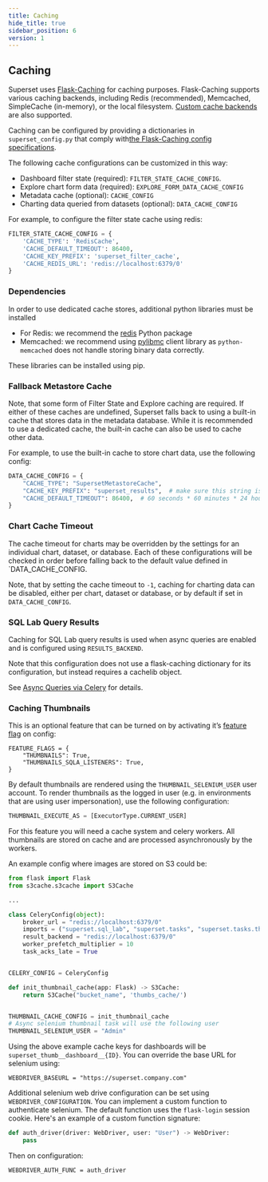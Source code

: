 ```yaml
---
title: Caching
hide_title: true
sidebar_position: 6
version: 1
---
```


## Caching

Superset uses [Flask-Caching](https://flask-caching.readthedocs.io/) for caching purposes.
Flask-Caching supports various caching backends, including Redis (recommended), Memcached,
SimpleCache (in-memory), or the local filesystem.
[Custom cache backends](https://flask-caching.readthedocs.io/en/latest/#custom-cache-backends)
are also supported.

Caching can be configured by providing a dictionaries in
`superset_config.py` that comply with[the Flask-Caching config specifications](https://flask-caching.readthedocs.io/en/latest/#configuring-flask-caching).

The following cache configurations can be customized in this way:
- Dashboard filter state (required): `FILTER_STATE_CACHE_CONFIG`.
- Explore chart form data (required): `EXPLORE_FORM_DATA_CACHE_CONFIG`
- Metadata cache (optional): `CACHE_CONFIG`
- Charting data queried from datasets (optional): `DATA_CACHE_CONFIG`

For example, to configure the filter state cache using redis:

```python
FILTER_STATE_CACHE_CONFIG = {
    'CACHE_TYPE': 'RedisCache',
    'CACHE_DEFAULT_TIMEOUT': 86400,
    'CACHE_KEY_PREFIX': 'superset_filter_cache',
    'CACHE_REDIS_URL': 'redis://localhost:6379/0'
}
```

### Dependencies

In order to use dedicated cache stores, additional python libraries must be installed

- For Redis: we recommend the [redis](https://pypi.python.org/pypi/redis) Python package
- Memcached: we recommend using [pylibmc](https://pypi.org/project/pylibmc/) client library as
  `python-memcached` does not handle storing binary data correctly.

These libraries can be installed using pip.

### Fallback Metastore Cache

Note, that some form of Filter State and Explore caching are required. If either of these caches
are undefined, Superset falls back to using a built-in cache that stores data in the metadata
database. While it is recommended to use a dedicated cache, the built-in cache can also be used
to cache other data.

For example, to use the built-in cache to store chart data, use the following config:

```python
DATA_CACHE_CONFIG = {
    "CACHE_TYPE": "SupersetMetastoreCache",
    "CACHE_KEY_PREFIX": "superset_results",  # make sure this string is unique to avoid collisions
    "CACHE_DEFAULT_TIMEOUT": 86400,  # 60 seconds * 60 minutes * 24 hours
}
```

### Chart Cache Timeout

The cache timeout for charts may be overridden by the settings for an individual chart, dataset, or
database. Each of these configurations will be checked in order before falling back to the default
value defined in `DATA_CACHE_CONFIG.

Note, that by setting the cache timeout to `-1`, caching for charting data can be disabled, either
per chart, dataset or database, or by default if set in `DATA_CACHE_CONFIG`.

### SQL Lab Query Results

Caching for SQL Lab query results is used when async queries are enabled and is configured using
`RESULTS_BACKEND`.

Note that this configuration does not use a flask-caching dictionary for its configuration, but
instead requires a cachelib object.

See [Async Queries via Celery](/docs/installation/async-queries-celery) for details.

### Caching Thumbnails

This is an optional feature that can be turned on by activating it’s [feature flag](https://superset.apache.org/docs/installation/configuring-superset#feature-flags) on config:

```
FEATURE_FLAGS = {
    "THUMBNAILS": True,
    "THUMBNAILS_SQLA_LISTENERS": True,
}
```

By default thumbnails are rendered using the `THUMBNAIL_SELENIUM_USER` user account. To render thumbnails as the
logged in user (e.g. in environments that are using user impersonation), use the following configuration:

```python
THUMBNAIL_EXECUTE_AS = [ExecutorType.CURRENT_USER]
```

For this feature you will need a cache system and celery workers. All thumbnails are stored on cache
and are processed asynchronously by the workers.

An example config where images are stored on S3 could be:

```python
from flask import Flask
from s3cache.s3cache import S3Cache

...

class CeleryConfig(object):
    broker_url = "redis://localhost:6379/0"
    imports = ("superset.sql_lab", "superset.tasks", "superset.tasks.thumbnails")
    result_backend = "redis://localhost:6379/0"
    worker_prefetch_multiplier = 10
    task_acks_late = True


CELERY_CONFIG = CeleryConfig

def init_thumbnail_cache(app: Flask) -> S3Cache:
    return S3Cache("bucket_name", 'thumbs_cache/')


THUMBNAIL_CACHE_CONFIG = init_thumbnail_cache
# Async selenium thumbnail task will use the following user
THUMBNAIL_SELENIUM_USER = "Admin"
```

Using the above example cache keys for dashboards will be `superset_thumb__dashboard__{ID}`. You can
override the base URL for selenium using:

```
WEBDRIVER_BASEURL = "https://superset.company.com"
```

Additional selenium web drive configuration can be set using `WEBDRIVER_CONFIGURATION`. You can
implement a custom function to authenticate selenium. The default function uses the `flask-login`
session cookie. Here's an example of a custom function signature:

```python
def auth_driver(driver: WebDriver, user: "User") -> WebDriver:
    pass
```

Then on configuration:

```
WEBDRIVER_AUTH_FUNC = auth_driver
```
